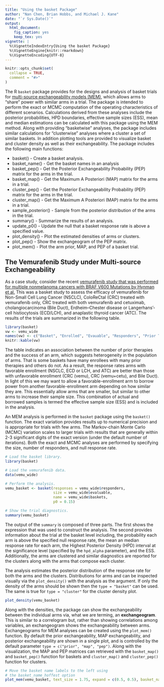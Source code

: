 ```yaml
---
title: "Using the basket Package"
author: "Nan Chen, Brian Hobbs, and Michael J. Kane"
date: "`r Sys.Date()`"
output:
  html_document:
    fig_caption: yes
    keep_tex: yes
vignette: |
  %\VignetteIndexEntry{Using the basket Package} 
  %\VignetteEngine{knitr::rmarkdown} 
  %\VignetteEncoding{UTF-8}
---
```


```r
knitr::opts_chunk$set(
  collapse = TRUE,
  comment = "#>"
)
```

The R `basket` package provides for the designs and analysis of basket trials for [multi-source exchangeability models (MEM)](https://academic.oup.com/biostatistics/article-abstract/19/2/169/3930935), which allows arms to "share" power with similar arms in a trial. The package is intended to perform the exact or MCMC computation of the operating characteristics of different scenarios. Calculations derived from these analyses include the posterior probabilities, HPD boundaries, effective sample sizes (ESS), mean and median estimations can be calculated with this package using the MEM method. Along with providing "basketwise" analyses, the package includes similar calculations for "clusterwise" analyses where a cluster a set of similar baskets. In addition plotting tools are provided to visualize basket and cluster density as well as their exchangeability. The package includes the following main functions: 

- basket() - Create a basket analysis.
- basket_name() - Get the basket names in an analysis
- basket_pep() - Get the Posterior Exchangeability Probability (PEP) matrix for the arms in the trial.
- basket_map() - Get the Maximum A Posteriori (MAP) matrix for the arms in a trial.
- cluster_pep() - Get the Posterior Exchangeability Probability (PEP) matrix for the arms in the trial.
- cluster_map() - Get the Maximum A Posteriori (MAP) matrix for the arms in a trial.
- sample_posterior() - Sample from the posterior distribution of the arms in the trial.
- summary() - Summarize the results of an analysis.
- update_p0() - Update the null that a basket response rate is above a specified value.
- plot_density() - Plot the estimated densities of arms or clusters.
- plot_pep() - Show the exchangeogram of the PEP matrix.
- plot_mem() - Plot the arm prior, MAP, and PEP of a basket trial.

## The Vemurafenib Study under Multi-source Exchangeability

As a case study, consider the recent [vemurafenib study that was performed for multiple nonmelanoma cancers with BRAF V600 Mutations by Hynman et al.](https://www.nejm.org/doi/full/10.1056/NEJMoa1502309) This was a basket study to assess the efficacy of vemurafenib for Non-Small Cell Lung Cancer (NSCLC), ColoReCtal (CRC) treated with vemurafenib only, CRC treated with both vemurafenib and cetuximab, cholangiocarcinoma (Bile Duct), Erdheim–Chester disease or Langerhans’-cell histiocytosis (ECD/LCH), and anaplastic thyroid cancer (ATC). The results of the trials are summarized in the following table.

```r
library(basket)
vw <- vemu_wide
names(vw) <- c("Basket", "Enrolled", "Evauable", "Responders", "Prior Thrpy <= 1", "Prior Thrpy = 2", "Prior Thrpy >= 3")
knitr::kable(vw)
```

The table indicates an association between the number of prior therapies and the success of an arm, which suggests heterogeneity in the population of arms. That is some baskets have many enrollees with many prior therapies and others do not. As a result, the response rates arms with favorable enrollment (NSCLC, ECD or LCH, and ATC) are better than those with unfavorable enrollment (CRC (vemu), CRC (vemu+cetu), and Bile Duct). In light of this we may want to allow a favorable-enrollment arm to borrow power from another favorable-enrollment arm depending on how similar they are. This essentially allow arms that are smaller, but similar to other arms to increase their sample size. This combination of actual and borrowed samples is termed the effective sample size (ESS) and is included in the analysis.

An MEM analysis is performed in the `basket` package using the `basket()` function. The exact variation provides results up to numerical precision and is appropriate for trials with few arms. The Markov-chain Monte Carlo (MCMC) variation scales to larger trials with results that are generally within 2-3 significant digits of the exact version (under the default number of iterations). Both the exact and MCMC analyses are performed by specifying the size, number of responders, and null response rate. 

```r
# Load the basket library.
library(basket)

# Load the vemurafenib data.
data(vemu_wide) 

# Perform the analysis.
vemu_basket <- basket(responses = vemu_wide$responders,
                      size = vemu_wide$evaluable,
                      name = vemu_wide$baskets,
                      p0 = 0.15)

# Show the trial diagnostics.
summary(vemu_basket)
```

The output of the `summary` is composed of three parts. The first shows the expression that was used to construct the analysis. The second provides information about the trial at the basket level including, the probability each arm is above the specified null response rate, the mean an median response rate for each arm, the Highest Posterior Density (HPD) interval at the significance level (specified by the `hpd_alpha` parameter), and the ESS. Additionally, the arms are clustered and similar diagnostics are reported for the clusters along with the arms that compose each cluster.

The analysis estimates the posterior distribution of the response rate for both the arms and the clusters. Distributions for arms and can be inspected visually via the `plot_density()` with the analysis as the argument. If only the density of the arms should be shown then the `type = "basket"` can be used. The same is true for `type = "cluster"` for the cluster density plot.

```r
plot_density(vemu_basket)
```

Along with the densities, the package can show the exchangeability between the individual arms via, what we are terming, an __exchangeogram__. This is similar to a correlogram but, rather than showing correlations among variables, an exchangeogram shows the exchangeability between arms. Exchangeograms for MEM analyses can be created using the `plot_mem()` function. By default the prior exchangeability, MAP exchangeability, and posterior exchangeability are shown in a single plot, and is controlled by the default parameter `type = c("prior", "map", "pep")`. Along with the visualization, the MAP and PEP matrices can retrieved with the `basket_map()` and `basket_pep()` function for baskets and `cluster_map()` and `cluster_pep()` function for clusters.

```r
# Move the basket name labels to the left using 
# the basket_name_hoffest option
plot_mem(vemu_basket, text_size = 1.75, expand = c(0.5, 0.5), basket_name_hjust = 0.85)
```
